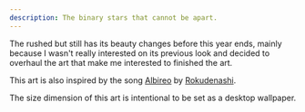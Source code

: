 ```yaml
---
description: The binary stars that cannot be apart.
---
```


The rushed but still has its beauty changes before this year ends, mainly because I wasn't really interested on its previous look 
and decided to overhaul the art that make me interested to finished the art.

This art is also inspired by the song [Albireo](https://youtu.be/ihcyqbFxC_4?si=_QHtaHK2j_dGj2Cr) by 
[Rokudenashi](https://www.youtube.com/channel/UCRlRgAguUGfWD4EDfBUls4w).

The size dimension of this art is intentional to be set as a desktop wallpaper.